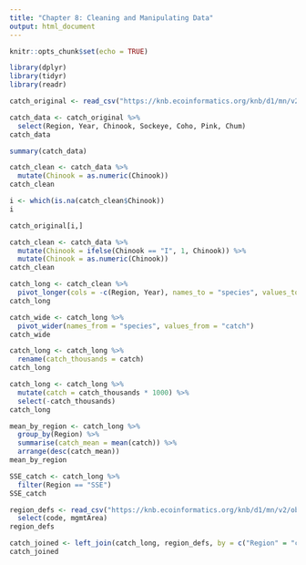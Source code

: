 ```yaml
---
title: "Chapter 8: Cleaning and Manipulating Data"
output: html_document
---
```


```r
knitr::opts_chunk$set(echo = TRUE)
```

```r
library(dplyr)
library(tidyr)
library(readr)
```

```r
catch_original <- read_csv("https://knb.ecoinformatics.org/knb/d1/mn/v2/object/df35b.302.1")
```

```r
catch_data <- catch_original %>%
  select(Region, Year, Chinook, Sockeye, Coho, Pink, Chum)
catch_data
```

```r
summary(catch_data)
```

```r
catch_clean <- catch_data %>%
  mutate(Chinook = as.numeric(Chinook))
catch_clean
```
```r
i <- which(is.na(catch_clean$Chinook))
i
```

```r
catch_original[i,]
```

```r
catch_clean <- catch_data %>% 
  mutate(Chinook = ifelse(Chinook == "I", 1, Chinook)) %>% 
  mutate(Chinook = as.numeric(Chinook))
catch_clean
```

```r
catch_long <- catch_clean %>% 
  pivot_longer(cols = -c(Region, Year), names_to = "species", values_to = "catch")
catch_long

catch_wide <- catch_long %>% 
  pivot_wider(names_from = "species", values_from = "catch")
catch_wide
```

```r
catch_long <- catch_long %>% 
  rename(catch_thousands = catch)
catch_long
```
```r
catch_long <- catch_long %>% 
  mutate(catch = catch_thousands * 1000) %>% 
  select(-catch_thousands)
catch_long
```

```r
mean_by_region <- catch_long %>% 
  group_by(Region) %>% 
  summarise(catch_mean = mean(catch)) %>% 
  arrange(desc(catch_mean))
mean_by_region
```

```r
SSE_catch <- catch_long %>% 
  filter(Region == "SSE")
SSE_catch
```
```r
region_defs <- read_csv("https://knb.ecoinformatics.org/knb/d1/mn/v2/object/df35b.303.1") %>% 
  select(code, mgmtArea)
region_defs
```
```r
catch_joined <- left_join(catch_long, region_defs, by = c("Region" = "code"))
catch_joined
```

